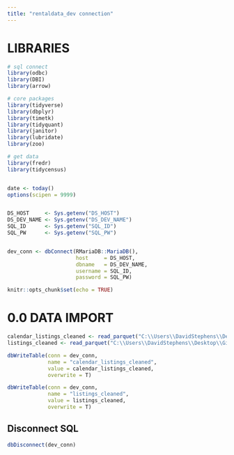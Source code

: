 ```yaml
---
title: "rentaldata_dev connection"
---
```


# LIBRARIES
```r
# sql connect
library(odbc)
library(DBI)
library(arrow)

# core packages
library(tidyverse)
library(dbplyr)
library(timetk)
library(tidyquant)
library(janitor)
library(lubridate)
library(zoo)

# get data
library(fredr)
library(tidycensus)


date <- today()
options(scipen = 9999)


DS_HOST     <- Sys.getenv("DS_HOST")
DS_DEV_NAME <- Sys.getenv("DS_DEV_NAME")
SQL_ID      <- Sys.getenv("SQL_ID")
SQL_PW      <- Sys.getenv("SQL_PW")


dev_conn <- dbConnect(RMariaDB::MariaDB(),
                      host     = DS_HOST,
                      dbname   = DS_DEV_NAME,
                      username = SQL_ID,
                      password = SQL_PW)

knitr::opts_chunk$set(echo = TRUE)
```

# 0.0 DATA IMPORT
```r
calendar_listings_cleaned <- read_parquet("C:\\Users\\DavidStephens\\Desktop\\Github\\forecasting_framework\\00_data\\calendar_listings_cleaned.parquet")
listings_cleaned <- read_parquet("C:\\Users\\DavidStephens\\Desktop\\Github\\forecasting_framework\\00_data\\listings_cleaned.parquet")

```


```r
dbWriteTable(conn = dev_conn, 
             name = "calendar_listings_cleaned", 
             value = calendar_listings_cleaned, 
             overwrite = T)

dbWriteTable(conn = dev_conn, 
             name = "listings_cleaned", 
             value = listings_cleaned, 
             overwrite = T)
```




## Disconnect SQL
```r
dbDisconnect(dev_conn)
```






